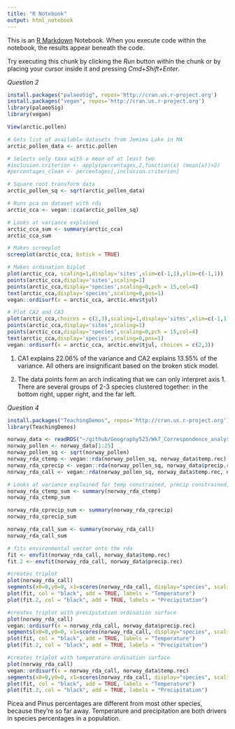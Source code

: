 ```yaml
---
title: "R Notebook"
output: html_notebook
---
```


This is an [R Markdown](http://rmarkdown.rstudio.com) Notebook. When you execute code within the notebook, the results appear beneath the code. 

Try executing this chunk by clicking the *Run* button within the chunk or by placing your cursor inside it and pressing *Cmd+Shift+Enter*. 


*Question 2*
```r
install.packages("palaeoSig", repos='http://cran.us.r-project.org')
install.packages("vegan", repos='http://cran.us.r-project.org')
library(palaeoSig)
library(vegan)

View(arctic.pollen)

# Gets list of available datasets from Jemima Lake in MA 
arctic_pollen_data <- arctic.pollen

# Selects only taxa with a mean of at least two
#inclusion.criterion <- apply(percentages,2,function(x) (mean(x))>2)
#percentages_clean <- percentages[,inclusion.criterion]

# Square root transform data
arctic_pollen_sq <- sqrt(arctic_pollen_data)

# Runs pca on dataset with rda
arctic_cca <- vegan::cca(arctic_pollen_sq) 

# Looks at variance explained
arctic_cca_sum <- summary(arctic_cca)
arctic_cca_sum

# Makes screeplot
screeplot(arctic_cca, bstick = TRUE)

# Makes ordination biplot
plot(arctic_cca, scaling=1,display='sites',xlim=c(-1,1),ylim=c(-1,1))
points(arctic_cca,display='sites',scaling=1)
points(arctic_cca,display='species',scaling=0,pch = 15,col=4)
text(arctic_cca,display='species',scaling=0,pos=1)
vegan::ordisurf(x = arctic_cca, arctic.env$tjul)

# Plot CA2 and CA3
plot(arctic_cca,choices = c(2,3),scaling=1,display='sites',xlim=c(-1,1),ylim=c(-1,1))
points(arctic_cca,display='sites',scaling=1)
points(arctic_cca,display='species',scaling=0,pch = 15,col=4)
text(arctic_cca,display='species',scaling=0,pos=1)
vegan::ordisurf(x = arctic_cca, arctic.env$tjul, choices = c(2,3))

```
1) CA1 explains 22.06% of the variance and CA2 explains 13.55% of the variance. All others are insignificant based on the broken stick model. 

2) The data points form an arch indicating that we can only interpret axis 1. 
There are several groups of 2-3 species clustered together: in the bottom right, upper right, and the far left. 

*Question 4*

```r
install.packages("TeachingDemos", repos='http://cran.us.r-project.org')
library(TeachingDemos)

norway_data <- readRDS("~/github/Geography523/Wk7_Correspondence_analysis/Data/RDA_Data.RDS")
norway_pollen <- norway_data[1:25]
norway_pollen_sq <- sqrt(norway_pollen)
norway_rda_ctemp <- vegan::rda(norway_pollen_sq, norway_data$temp.rec)
norway_rda_cprecip <- vegan::rda(norway_pollen_sq, norway_data$precip.rec)
norway_rda_call <- vegan::rda(norway_pollen_sq, norway_data$temp.rec, norway_data$precip.rec)

# Looks at variance explained for temp constrained, precip constrained, and both constrained rda
norway_rda_ctemp_sum <- summary(norway_rda_ctemp)
norway_rda_ctemp_sum

norway_rda_cprecip_sum <- summary(norway_rda_cprecip)
norway_rda_cprecip_sum

norway_rda_call_sum <- summary(norway_rda_call)
norway_rda_call_sum

# fits environmental vector onto the rda
fit <- envfit(norway_rda_call, norway_data$temp.rec)
fit.2 <- envfit(norway_rda_call, norway_data$precip.rec)

#creates triplot
plot(norway_rda_call)
segments(x0=0,y0=0, x1=scores(norway_rda_call, display="species", scaling=2)[,1], y1=scores(norway_rda_call, display="species", scaling=2)[,2])
plot(fit, col = "black", add = TRUE, labels = "Temperature")
plot(fit.2, col = "black", add = TRUE, labels = "Precipitation")

#creates triplot with precipitation ordination surface
plot(norway_rda_call)
vegan::ordisurf(x = norway_rda_call, norway_data$precip.rec)
segments(x0=0,y0=0, x1=scores(norway_rda_call, display="species", scaling=2)[,1], y1=scores(norway_rda_call, display="species", scaling=2)[,2])
plot(fit, col = "black", add = TRUE, labels = "Temperature")
plot(fit.2, col = "black", add = TRUE, labels = "Precipitation")

#creates triplot with temperature ordination surface
plot(norway_rda_call)
vegan::ordisurf(x = norway_rda_call, norway_data$temp.rec)
segments(x0=0,y0=0, x1=scores(norway_rda_call, display="species", scaling=2)[,1], y1=scores(norway_rda_call, display="species", scaling=2)[,2])
plot(fit, col = "black", add = TRUE, labels = "Temperature")
plot(fit.2, col = "black", add = TRUE, labels = "Precipitation")
```

Picea and Pinus percentages are different from most other species, because they're so far away. Temperature and precipitation are both drivers in species percentages in a population. 